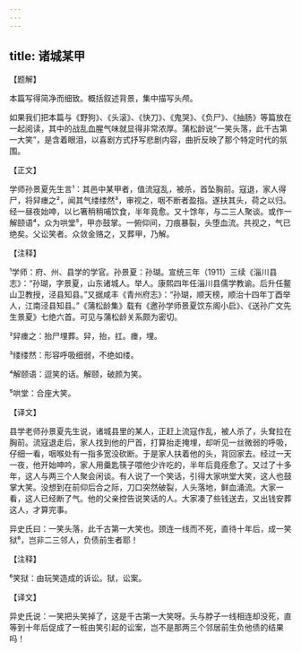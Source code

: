 ```yaml
---
---
---
```

title: 诸城某甲
---




【题解】


本篇写得简净而细致。概括叙述背景，集中描写头颅。

如果我们把本篇与《野狗》、《头滚》、《快刀》、《鬼哭》、《负尸》、《抽肠》等篇放在一起阅读，其中的战乱血腥气味就显得非常浓厚。蒲松龄说“一笑头落，此千古第一大笑”，是含着眼泪，以喜剧方式抒写悲剧内容，曲折反映了那个特定时代的氛围。

【正文】

学师孙景夏先生言¹：其邑中某甲者，值流寇乱，被杀，首坠胸前。寇退，家人得尸，将舁瘗之²，闻其气缕缕然³，审视之，咽不断者盈指。遂扶其头，荷之以归。经一昼夜始呻，以匕箸稍稍哺饮食，半年竟愈。又十馀年，与二三人聚谈。或作一解颐语⁴，众为哄堂⁵，甲亦鼓掌。一俯仰间，刀痕暴裂，头堕血流。共视之，气已绝矣。父讼笑者。众敛金赂之，又葬甲，乃解。





【注释】


¹学师：府、州、县学的学官。孙景夏：孙瑚。宣统三年（1911）三续《淄川县志》：“孙瑚，字景夏，山东诸城人。举人。康熙四年任淄川县儒学教谕。后升任鳌山卫教授，泾县知县。”又据咸丰《青州府志》：“孙瑚，顺天榜，顺治十四年丁酉举人，江南泾县知县。”《蒲松龄集》载有《邀孙学师景夏饮东阁小启》、《送孙广文先生景夏》七绝六首。可见与蒲松龄关系颇为密切。

²舁瘗之：抬尸埋葬。舁，抬，扛。瘗，埋。

³缕缕然：形容呼吸细弱，不绝如缕。

⁴解颐语：逗笑的话。解颐，破颜为笑。

⁵哄堂：合座大笑。





【译文】


县学老师孙景夏先生说，诸城县里的某人，正赶上流寇作乱，被人杀了，头耷拉在胸前。流寇退走后，家人找到他的尸首，打算抬走掩埋，却听见一丝微弱的呼吸，仔细一看，咽喉处有一指多宽没砍断。于是家人扶着他的头，背回家去。经过一天一夜，他开始呻吟，家人用羹匙筷子喂他少许吃的，半年后竟痊愈了。又过了十多年，这人与两三个人聚会闲谈。有人说了一个笑话，引得大家哄堂大笑，这人也鼓掌大笑。没想到在前仰后合之际，刀口突然破裂，人头落地，鲜血涌流。大家一看，这人已经断了气。他的父亲控告说笑话的人。大家凑了些钱送去，又出钱安葬这人，才算完事。

异史氏曰：一笑头落，此千古第一大笑也。颈连一线而不死，直待十年后，成一笑狱⁶，岂非二三邻人，负债前生者耶！





【注释】


⁶笑狱：由玩笑造成的诉讼。狱，讼案。





【译文】


异史氏说：一笑把头笑掉了，这是千古第一大笑呀。头与脖子一线相连却没死，直等到十年后促成了一桩由笑引起的讼案，岂不是那两三个邻居前生负他债的结果吗！